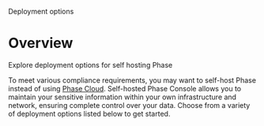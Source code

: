 

<HeroPattern />

<Tag variant="small">Deployment options</Tag>

# Overview

Explore deployment options for self hosting Phase

To meet various compliance requirements, you may want to self-host Phase instead of using [Phase Cloud](https://console.phase.dev). Self-hosted Phase Console allows you to maintain your sensitive information within your own infrastructure and network, ensuring complete control over your data. Choose from a variety of deployment options listed below to get started.
